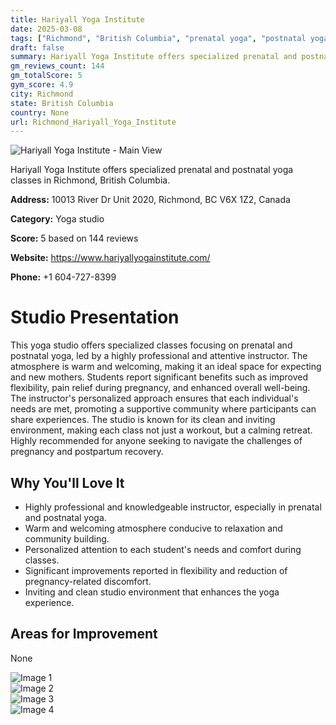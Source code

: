 ```yaml
---
title: Hariyall Yoga Institute
date: 2025-03-08
tags: ["Richmond", "British Columbia", "prenatal yoga", "postnatal yoga", "welcoming atmosphere", "clean facility", "Richmond"]  
draft: false
summary: Hariyall Yoga Institute offers specialized prenatal and postnatal yoga classes in Richmond, British Columbia.
gm_reviews_count: 144
gm_totalScore: 5
gym_score: 4.9
city: Richmond
state: British Columbia
country: None
url: Richmond_Hariyall_Yoga_Institute
---
```


<div className="aspect-[16/9] relative my-8">
  <img 
    src="https://lh5.googleusercontent.com/p/AF1QipOOHTxgcHkttk-phMpXmI64jEj7HqgBHvDRpFjN=w1920-h1080-k-no"
    alt="Hariyall Yoga Institute - Main View"
    className="object-cover absolute inset-0 w-full h-full rounded-lg"
  />
</div>

Hariyall Yoga Institute offers specialized prenatal and postnatal yoga classes in Richmond, British Columbia.

**Address:** 10013 River Dr Unit 2020, Richmond, BC V6X 1Z2, Canada

**Category:** Yoga studio

**Score:** 5 based on 144 reviews

**Website:** https://www.hariyallyogainstitute.com/

**Phone:** +1 604-727-8399

# Studio Presentation

This yoga studio offers specialized classes focusing on prenatal and postnatal yoga, led by a highly professional and attentive instructor. The atmosphere is warm and welcoming, making it an ideal space for expecting and new mothers. Students report significant benefits such as improved flexibility, pain relief during pregnancy, and enhanced overall well-being. The instructor's personalized approach ensures that each individual's needs are met, promoting a supportive community where participants can share experiences. The studio is known for its clean and inviting environment, making each class not just a workout, but a calming retreat. Highly recommended for anyone seeking to navigate the challenges of pregnancy and postpartum recovery.

## Why You'll Love It

- Highly professional and knowledgeable instructor, especially in prenatal and postnatal yoga.
- Warm and welcoming atmosphere conducive to relaxation and community building.
- Personalized attention to each student's needs and comfort during classes.
- Significant improvements reported in flexibility and reduction of pregnancy-related discomfort.
- Inviting and clean studio environment that enhances the yoga experience.

## Areas for Improvement

None

<div className="grid grid-cols-1 xl:grid-cols-2 gap-4 my-8">
<div className="aspect-[4/3] relative"><img src="https://lh5.googleusercontent.com/p/AF1QipMDZoL2qCKXsjm_-cwvkiFnAXDH7rgjV3ODqFs4=w1920-h1080-k-no" alt="Image 1" className="object-cover absolute inset-0 w-full h-full rounded-lg" /></div>
<div className="aspect-[4/3] relative"><img src="https://lh5.googleusercontent.com/p/AF1QipMBeVxAgbsgqRQ0SVBgukAjqn2sySYKMemW4sbs=w1920-h1080-k-no" alt="Image 2" className="object-cover absolute inset-0 w-full h-full rounded-lg" /></div>
<div className="aspect-[4/3] relative"><img src="https://lh5.googleusercontent.com/p/AF1QipMVSyq1xn9blGbNS9svl1FVazTyvt_mWxhpnyhn=w1920-h1080-k-no" alt="Image 3" className="object-cover absolute inset-0 w-full h-full rounded-lg" /></div>
<div className="aspect-[4/3] relative"><img src="https://lh5.googleusercontent.com/p/AF1QipMsnIMQrDS4huowEQTP1GgSbvDpfNUrjQQMcigk=w1920-h1080-k-no" alt="Image 4" className="object-cover absolute inset-0 w-full h-full rounded-lg" /></div>
</div>